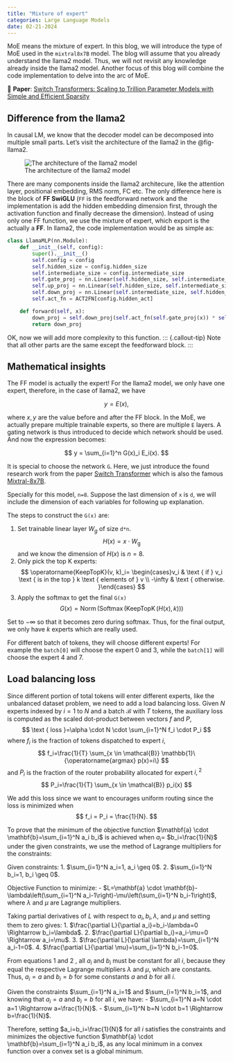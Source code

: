 ```yaml
---
title: "Mixture of expert"
categories: Large Language Models
date: 02-21-2024
---
```


::: {.callout-tip}
MoE means the mixture of expert. In this blog, we will introduce the type of MoE used in the `mixtral8x7B` model. The blog will assume that you already understand the llama2 model. Thus, we will not revisit any knowledge already inside the llama2 model. Another focus of this blog will combine the code implementation to delve into the arc of MoE.
:::

::: {.callout-tip}
📝 **Paper**: [Switch Transformers: Scaling to Trillion Parameter Models with Simple and Efficient Sparsity](https://arxiv.org/abs/2101.03961)
:::


## Difference from the llama2
In causal LM, we know that the decoder model can be decomposed into multiple small parts. Let's visit the architecture of the llama2 in the @fig-llama2.

![The architecture of the llama2 model](../../images/llama2.png){#fig-llama2}

There are many components inside the llama2 architecure, like the attention layer, positional embedding, RMS norm, FC etc. The only difference here is the block of **FF SwiGLU** (`FF` is the feedforward network and the implementation is add the hidden embedding dimension first, through the activation function and finally decrease the dimension). Instead of using only one FF function, we use the mixture of expert, which export is the actually a **FF**. In llama2, the code implementation would be as simple as:

```python
class LlamaMLP(nn.Module):
    def __init__(self, config):
        super().__init__()
        self.config = config
        self.hidden_size = config.hidden_size
        self.intermediate_size = config.intermediate_size
        self.gate_proj = nn.Linear(self.hidden_size, self.intermediate_size, bias=False)
        self.up_proj = nn.Linear(self.hidden_size, self.intermediate_size, bias=False)
        self.down_proj = nn.Linear(self.intermediate_size, self.hidden_size, bias=False)
        self.act_fn = ACT2FN[config.hidden_act]

    def forward(self, x):
        down_proj = self.down_proj(self.act_fn(self.gate_proj(x)) * self.up_proj(x))
        return down_proj
```

OK, now we will add more complexity to this function. 
::: {.callout-tip}
Note that all other parts are the same except the feedforward block.
:::


## Mathematical insights
The FF model is actually the expert! For the llama2 model, we only have one expert, therefore, in the case of llama2, we have

$$
y = E(x),
$$

where $x, y$ are the value before and after the FF block. In the MoE, we actually prepare multiple trainable experts, so there are multiple `E` layers. A gating network is thus introduced to decide which network should be used. And now the expression becomes:

$$
y = \sum_{i=1}^n G(x)_i E_i(x).
$$

It is special to choose the network `G`. Here, we just introduce the found research work from the paper [Switch Transformer](https://arxiv.org/abs/2101.03961) which is also the famous [Mixtral-8x7B](https://huggingface.co/mistralai/Mixtral-8x7B-Instruct-v0.1). 

Specially for this model, `n=8`. Suppose the last dimension of `x` is `d`, we will include the dimension of each variables for following up explanation.

The steps to construct the `G(x)` are:

1. Set trainable linear layer $W_g$ of size `d*n`. 
    $$
    H(x)= x \cdot W_{\mathrm{g}}
    $$
and we know the dimension of $H(x)$ is $n=8$.
2. Only pick the top K experts:
    $$
    \operatorname{KeepTopK}(v, k)_i= \begin{cases}v_i & \text { if } v_i \text { is in the top } k \text { elements of } v \\ -\infty & \text { otherwise. }\end{cases}
    $$
3. Apply the softmax to get the final `G(x)`
    $$
    G(x)=\operatorname{Norm}(\operatorname{Softmax}(\operatorname{KeepTopK}(H(x), k)))
    $$


::: {.callout-tip}
Set to $-\infty$ so that it becomes zero during softmax. Thus, for the final output, we only have $k$ experts which are really used.
:::

::: {.callout-tip}
For different batch of tokens, they will choose different experts! For example the `batch[0]` will choose the expert 0 and 3, while the `batch[1]` will choose the expert 4 and 7.
:::

## Load balancing loss
Since different portion of total tokens will enter different experts, like the unbalanced dataset problem, we need to add a load balancing loss. Given $N$ experts indexed by $i=1$ to $N$ and a batch $\mathcal{B}$ with $T$ tokens, the auxiliary loss is computed as the scaled dot-product between vectors $f$ and $P$,
$$
\text { loss }=\alpha \cdot N \cdot \sum_{i=1}^N f_i \cdot P_i
$$
where $f_i$ is the fraction of tokens dispatched to expert $i$,
$$
f_i=\frac{1}{T} \sum_{x \in \mathcal{B}} \mathbb{1}\{\operatorname{argmax} p(x)=i\}
$$
and $P_i$ is the fraction of the router probability allocated for expert $i,{ }^2$
$$
P_i=\frac{1}{T} \sum_{x \in \mathcal{B}} p_i(x)
$$

We add this loss since we want to encourages uniform routing since the loss is minimized when 
$$
f_i = P_i = \frac{1}{N}.
$$

To prove that the minimum of the objective function $\mathbf{a} \cdot \mathbf{b}=\sum_{i=1}^N a_i b_i$ is achieved when $a_i=$ $b_i=\frac{1}{N}$ under the given constraints, we use the method of Lagrange multipliers for the constraints:

Given constraints:
1. $\sum_{i=1}^N a_i=1, a_i \geq 0$.
2. $\sum_{i=1}^N b_i=1, b_i \geq 0$.

Objective Function to minimize:
- $L=\mathbf{a} \cdot \mathbf{b}-\lambda\left(\sum_{i=1}^N a_i-1\right)-\mu\left(\sum_{i=1}^N b_i-1\right)$, where $\lambda$ and $\mu$ are Lagrange multipliers.

Taking partial derivatives of $L$ with respect to $a_i, b_i, \lambda$, and $\mu$ and setting them to zero gives:
1. $\frac{\partial L}{\partial a_i}=b_i-\lambda=0 \Rightarrow b_i=\lambda$.
2. $\frac{\partial L}{\partial b_i}=a_i-\mu=0 \Rightarrow a_i=\mu$.
3. $\frac{\partial L}{\partial \lambda}=\sum_{i=1}^N a_i-1=0$.
4. $\frac{\partial L}{\partial \mu}=\sum_{i=1}^N b_i-1=0$.

From equations 1 and 2 , all $a_i$ and $b_i$ must be constant for all $i$, because they equal the respective Lagrange multipliers $\lambda$ and $\mu$, which are constants. Thus, $a_i=a$ and $b_i=b$ for some constants $a$ and $b$ for all $i$.

Given the constraints $\sum_{i=1}^N a_i=1$ and $\sum_{i=1}^N b_i=1$, and knowing that $a_i=a$ and $b_i=b$ for all $i$, we have:
- $\sum_{i=1}^N a=N \cdot a=1 \Rightarrow a=\frac{1}{N}$.
- $\sum_{i=1}^N b=N \cdot b=1 \Rightarrow b=\frac{1}{N}$.

Therefore, setting $a_i=b_i=\frac{1}{N}$ for all $i$ satisfies the constraints and minimizes the objective function $\mathbf{a} \cdot \mathbf{b}=\sum_{i=1}^N a_i b_i$, as any local minimum in a convex function over a convex set is a global minimum.
